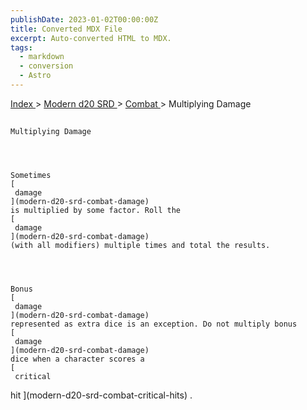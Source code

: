 ```yaml
---
publishDate: 2023-01-02T00:00:00Z
title: Converted MDX File
excerpt: Auto-converted HTML to MDX.
tags:
  - markdown
  - conversion
  - Astro
---
```


[
Index
](-index) >
[
Modern d20 SRD
](modern-d20-srd-index) >
[
Combat
](modern-d20-srd-combat-index) > Multiplying Damage

##

    Multiplying Damage




    Sometimes
    [
     damage
    ](modern-d20-srd-combat-damage)
    is multiplied by some factor. Roll the
    [
     damage
    ](modern-d20-srd-combat-damage)
    (with all modifiers) multiple times and total the results.




    Bonus
    [
     damage
    ](modern-d20-srd-combat-damage)
    represented as extra dice is an exception. Do not multiply bonus
    [
     damage
    ](modern-d20-srd-combat-damage)
    dice when a character scores a
    [
     critical

hit
](modern-d20-srd-combat-critical-hits)
.
